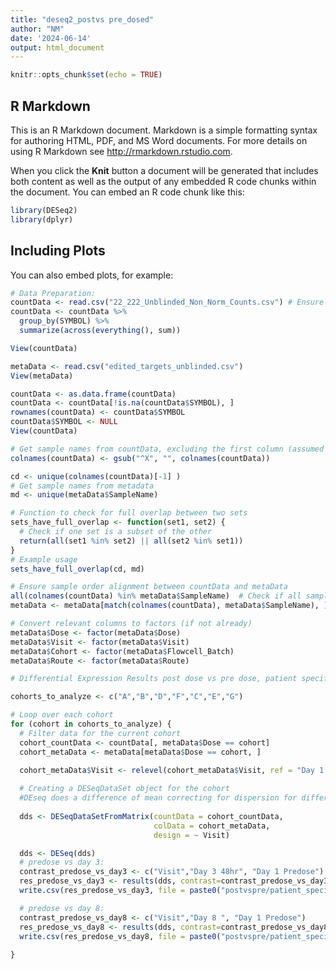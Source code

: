 ```yaml
---
title: "deseq2_postvs pre_dosed"
author: "NM"
date: '2024-06-14'
output: html_document
---
```


```r
knitr::opts_chunk$set(echo = TRUE)
```

## R Markdown

This is an R Markdown document. Markdown is a simple formatting syntax for authoring HTML, PDF, and MS Word documents. For more details on using R Markdown see <http://rmarkdown.rstudio.com>.

When you click the **Knit** button a document will be generated that includes both content as well as the output of any embedded R code chunks within the document. You can embed an R code chunk like this:

```r
library(DESeq2)
library(dplyr)
```

## Including Plots

You can also embed plots, for example:

```r
# Data Preparation:
countData <- read.csv("22_222_Unblinded_Non_Norm_Counts.csv") # Ensure the first column contains gene symbols
countData <- countData %>%
  group_by(SYMBOL) %>%
  summarize(across(everything(), sum))

View(countData)

```

```r
metaData <- read.csv("edited_targets_unblinded.csv") 
View(metaData)
```

```r
countData <- as.data.frame(countData)
countData <- countData[!is.na(countData$SYMBOL), ]
rownames(countData) <- countData$SYMBOL
countData$SYMBOL <- NULL 
View(countData)
```

```r
# Get sample names from countData, excluding the first column (assumed to be row names or gene IDs)
colnames(countData) <- gsub("^X", "", colnames(countData))

cd <- unique(colnames(countData)[-1] )
# Get sample names from metadata
md <- unique(metaData$SampleName)

# Function to check for full overlap between two sets
sets_have_full_overlap <- function(set1, set2) {
  # Check if one set is a subset of the other
  return(all(set1 %in% set2) || all(set2 %in% set1))
}
# Example usage
sets_have_full_overlap(cd, md) 

```

```r
# Ensure sample order alignment between countData and metaData
all(colnames(countData) %in% metaData$SampleName)  # Check if all sample names are present in metaData
metaData <- metaData[match(colnames(countData), metaData$SampleName), ]
```


```r
# Convert relevant columns to factors (if not already)
metaData$Dose <- factor(metaData$Dose)
metaData$Visit <- factor(metaData$Visit)
metaData$Cohort <- factor(metaData$Flowcell_Batch)
metaData$Route <- factor(metaData$Route)

```

```r

# Differential Expression Results post dose vs pre dose, patient specific changes (Patient ID is NOT used as a co variate (we are not powered for this) so we might pick up patient specific affects/ patient dependent genes)

cohorts_to_analyze <- c("A","B","D","F","C","E","G")

# Loop over each cohort
for (cohort in cohorts_to_analyze) {
  # Filter data for the current cohort
  cohort_countData <- countData[, metaData$Dose == cohort]
  cohort_metaData <- metaData[metaData$Dose == cohort, ]
  
  cohort_metaData$Visit <- relevel(cohort_metaData$Visit, ref = "Day 1 Predose") 

  # Creating a DESeqDataSet object for the cohort 
  #DEseq does a difference of mean correcting for dispersion for differences between 6 dosed patients.
  
  dds <- DESeqDataSetFromMatrix(countData = cohort_countData,
                                colData = cohort_metaData,
                                design = ~ Visit)  

  dds <- DESeq(dds)
  # predose vs day 3:
  contrast_predose_vs_day3 <- c("Visit","Day 3 48hr", "Day 1 Predose")
  res_predose_vs_day3 <- results(dds, contrast=contrast_predose_vs_day3)
  write.csv(res_predose_vs_day3, file = paste0("postvspre/patient_specific/cohort_", cohort, "_day3_vs_predose.csv"))

  # predose vs day 8:
  contrast_predose_vs_day8 <- c("Visit","Day 8 ", "Day 1 Predose")
  res_predose_vs_day8 <- results(dds, contrast=contrast_predose_vs_day8)
  write.csv(res_predose_vs_day8, file = paste0("postvspre/patient_specific/cohort_", cohort, "_day8_vs_predose.csv.csv"))
  
}
```